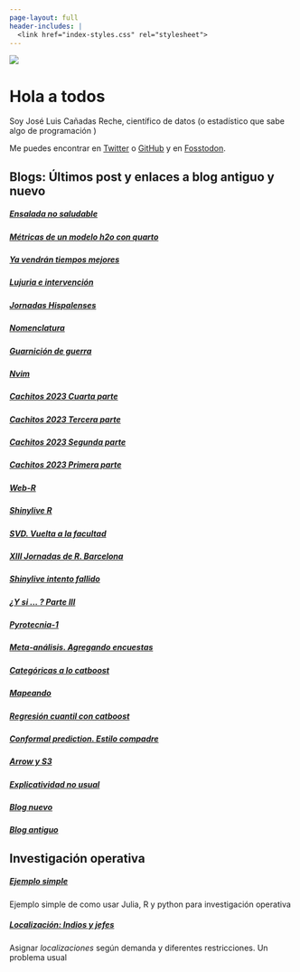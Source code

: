 ```yaml
---
page-layout: full
header-includes: |
  <link href="index-styles.css" rel="stylesheet">
---
```


::: {.grid}

::: {.g-col-12 .g-col-md-6 id='bio-pic'}
![](profile2.jpg)
:::

::: {.g-col-12 .g-col-md-6 id='about-me-text'}
# Hola a todos

Soy José Luis Cañadas Reche, científico de datos (o estadístico que sabe algo de programación )


Me puedes encontrar en 
[Twitter](https://twitter.com/joscani) o
[GitHub](https://github.com/joscani) y en 
[Fosstodon](https://fosstodon.org/@joscani). 

:::


::: {.g-col-12 .g-col-md-5 .g-start-md-2}
# Blogs: Últimos post y enlaces a blog antiguo y nuevo 

##### [__Ensalada no saludable__](2024/05/Ensalada_no_saludable.html)
##### [__Métricas de un modelo h2o con quarto__](2024/04/metricas_modelo_con_quarto.html)
##### [__Ya vendrán tiempos mejores__](2024/04/tiempos_mejores.html)
##### [__Lujuria e intervención__](2024/03/lujuria_e_intervencion.html)
##### [__Jornadas Hispalenses__](2024/03/jornadas2024.html)
##### [__Nomenclatura__](2024/02/nomenclatura.html)
##### [__Guarnición de guerra__](2024/02/guarnicion_de_guerra.html)
##### [__Nvim__](2024/01/nvim_quarto.html)
##### [__Cachitos 2023 Cuarta parte__](2024/01/cachitos_2023_cuarta_parte.html)
##### [__Cachitos 2023 Tercera parte__](2024/01/cachitos_2023_tercera_parte.html)
##### [__Cachitos 2023 Segunda parte__](2024/01/cachitos_2023_segunda_parte.html)
##### [__Cachitos 2023 Primera parte__](2024/01/cachitos_2023_primera_parte.html)
##### [__Web-R__](2023/webr.html)
##### [__Shinylive R__](2023/shinylive-R.html)
##### [__SVD. Vuelta a la facultad__](2023/Vuelta_a_la_facultad_svd.html)
##### [__XIII Jornadas de R. Barcelona__](2023//Jornadas_R_barcelona.html)
##### [__Shinylive intento fallido __](2023//shinylive-python.html)
##### [__¿Y si ... ? Parte III __](2023/y-si-parte-iii.html)
##### [__Pyrotecnia-1__](2023/pyrotecnia-1.html)
##### [__Meta-análisis. Agregando encuestas__](2023/metanalisis.html)
##### [__Categóricas a lo catboost__](2023/06/09/categoricas_a_lo_catboost_pensamientos/)
##### [__Mapeando__](2023/05/06/mapeando/)
##### [__Regresión cuantil con catboost__](2023/04/23/quantile-catboost/)
##### [__Conformal prediction. Estilo compadre__](2023/03/26/Conformal_estilo_compadre/)
##### [__Arrow y S3__](2023/02/19/Arrow_y_s3/)
##### [__Explicatividad no usual__](2023/01/29/explicatividad_no_usual/)
##### [__Blog nuevo__](blog.html)
##### [Blog antiguo](https://muestrear-no-es-pecado-old.netlify.app/)

:::

::: {.g-col-12 .g-col-md-5 .g-start-md-2}

# Investigación operativa


##### [Ejemplo simple ](2022/06/21/io-parte-1/)
Ejemplo simple de como usar Julia, R y python para investigación operativa

##### [Localización: Indios y jefes](2022/08/01/indios-y-jefes-io-al-servicio-del-mal/)
Asignar _localizaciones_ según demanda y diferentes restricciones. Un problema usual



:::

:::
